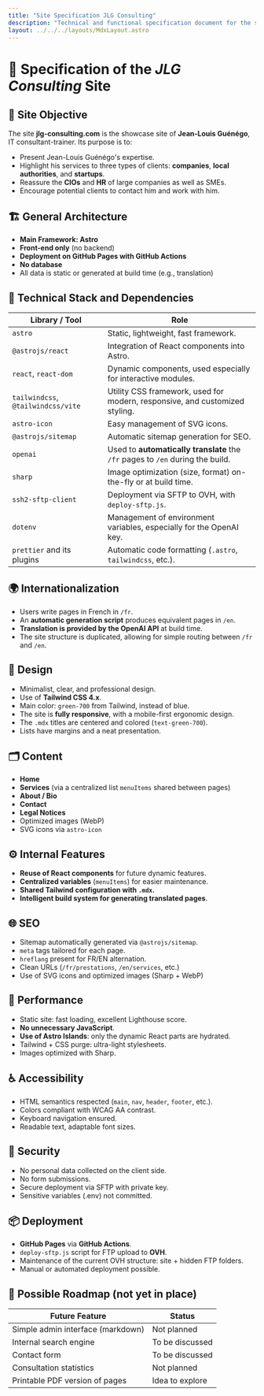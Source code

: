 ```yaml
---
title: "Site Specification JLG Consulting"
description: "Technical and functional specification document for the showcase site jlg-consulting.com"
layout: ../../../layouts/MdxLayout.astro
---
```



# 📄 Specification of the _JLG Consulting_ Site

## 🧭 Site Objective

The site **jlg-consulting.com** is the showcase site of **Jean-Louis Guénégo**, IT consultant-trainer. Its purpose is to:

- Present Jean-Louis Guénégo's expertise.
- Highlight his services to three types of clients: **companies**, **local authorities**, and **startups**.
- Reassure the **CIOs** and **HR** of large companies as well as SMEs.
- Encourage potential clients to contact him and work with him.

## 🏗️ General Architecture

- **Main Framework: Astro**
- **Front-end only** (no backend)
- **Deployment on GitHub Pages with GitHub Actions**
- **No database**
- All data is static or generated at build time (e.g., translation)

## 🧩 Technical Stack and Dependencies

| Library / Tool                     | Role                                                                                         |
| ---------------------------------- | -------------------------------------------------------------------------------------------- |
| `astro`                            | Static, lightweight, fast framework.                                                         |
| `@astrojs/react`                   | Integration of React components into Astro.                                                  |
| `react`, `react-dom`               | Dynamic components, used especially for interactive modules.                                 |
| `tailwindcss`, `@tailwindcss/vite` | Utility CSS framework, used for modern, responsive, and customized styling.                 |
| `astro-icon`                       | Easy management of SVG icons.                                                                |
| `@astrojs/sitemap`                 | Automatic sitemap generation for SEO.                                                        |
| `openai`                           | Used to **automatically translate** the `/fr` pages to `/en` during the build.              |
| `sharp`                            | Image optimization (size, format) on-the-fly or at build time.                             |
| `ssh2-sftp-client`                 | Deployment via SFTP to OVH, with `deploy-sftp.js`.                                         |
| `dotenv`                           | Management of environment variables, especially for the OpenAI key.                         |
| `prettier` and its plugins         | Automatic code formatting (`.astro`, `tailwindcss`, etc.).                                  |

## 🌍 Internationalization

- Users write pages in French in `/fr`.
- An **automatic generation script** produces equivalent pages in `/en`.
- **Translation is provided by the OpenAI API** at build time.
- The site structure is duplicated, allowing for simple routing between `/fr` and `/en`.

## 🎨 Design

- Minimalist, clear, and professional design.
- Use of **Tailwind CSS 4.x**.
- Main color: `green-700` from Tailwind, instead of blue.
- The site is **fully responsive**, with a mobile-first ergonomic design.
- The `.mdx` titles are centered and colored (`text-green-700`).
- Lists have margins and a neat presentation.

## 🗂️ Content

- **Home**
- **Services** (via a centralized list `menuItems` shared between pages)
- **About / Bio**
- **Contact**
- **Legal Notices**
- Optimized images (WebP)
- SVG icons via `astro-icon`

## ⚙️ Internal Features

- **Reuse of React components** for future dynamic features.
- **Centralized variables** (`menuItems`) for easier maintenance.
- **Shared Tailwind configuration with `.mdx`.**
- **Intelligent build system for generating translated pages**.

## 🌐 SEO

- Sitemap automatically generated via `@astrojs/sitemap`.
- `meta` tags tailored for each page.
- `hreflang` present for FR/EN alternation.
- Clean URLs (`/fr/prestations`, `/en/services`, etc.)
- Use of SVG icons and optimized images (Sharp + WebP)

## 🚀 Performance

- Static site: fast loading, excellent Lighthouse score.
- **No unnecessary JavaScript**.
- **Use of Astro Islands**: only the dynamic React parts are hydrated.
- Tailwind + CSS purge: ultra-light stylesheets.
- Images optimized with Sharp.

## ♿ Accessibility

- HTML semantics respected (`main`, `nav`, `header`, `footer`, etc.).
- Colors compliant with WCAG AA contrast.
- Keyboard navigation ensured.
- Readable text, adaptable font sizes.

## 🔐 Security

- No personal data collected on the client side.
- No form submissions.
- Secure deployment via SFTP with private key.
- Sensitive variables (.env) not committed.

## 📦 Deployment

- **GitHub Pages** via **GitHub Actions**.
- `deploy-sftp.js` script for FTP upload to **OVH**.
- Maintenance of the current OVH structure: site + hidden FTP folders.
- Manual or automated deployment possible.

## 📘 Possible Roadmap (not yet in place)

| Future Feature                     | Status         |
| ---------------------------------- | -------------- |
| Simple admin interface (markdown)  | Not planned    |
| Internal search engine             | To be discussed |
| Contact form                       | To be discussed |
| Consultation statistics            | Not planned    |
| Printable PDF version of pages     | Idea to explore |